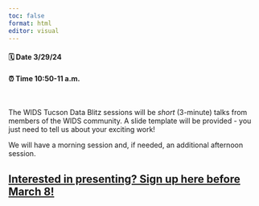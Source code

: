 ```yaml
---
toc: false
format: html
editor: visual
---
```


#### 🗓️ Date 3/29/24

#### ⏰ Time  10:50-11 a.m.

\

The WIDS Tucson Data Blitz sessions will be *short* (3-minute) talks from members of the WIDS community. A slide template will be provided - you just need to tell us about your exciting work! 

We will have a morning session and, if needed, an additional afternoon session.

::: callout-important
## [Interested in presenting? Sign up here before March 8!](https://forms.gle/tPX64pkdqYawKZEV8)
:::
